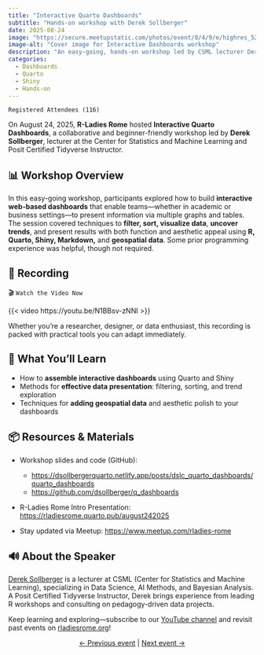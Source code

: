 ```yaml
---
title: "Interactive Quarto Dashboards"
subtitle: "Hands-on workshop with Derek Sollberger"
date: 2025-08-24
image: "https://secure.meetupstatic.com/photos/event/8/4/9/e/highres_529533950.webp?w=750"
image-alt: "Cover image for Interactive Dashboards workshop"
description: "An easy-going, hands-on workshop led by CSML lecturer Derek Sollberger, where participants learned to build interactive Quarto dashboards with Shiny, markdown, and geospatial visualizations."
categories:
  - Dashboards
  - Quarto
  - Shiny
  - Hands-on
---
```


`Registered Attendees (116)`

On August 24, 2025, **R-Ladies Rome** hosted **Interactive Quarto Dashboards**, a collaborative and beginner-friendly workshop led by **Derek Sollberger**, lecturer at the Center for Statistics and Machine Learning and Posit Certified Tidyverse Instructor.

##  📊 Workshop Overview

In this easy-going workshop, participants explored how to build **interactive web-based dashboards** that enable teams—whether in academic or business settings—to present information via multiple graphs and tables. The session covered techniques to **filter, sort, visualize data**, **uncover trends**, and present results with both function and aesthetic appeal using **R, Quarto, Shiny, Markdown,** and **geospatial data**. Some prior programming experience was helpful, though not required.

## 🎥 Recording

🎬 `Watch the Video Now`

{{< video https://youtu.be/N1BBsv-zNNI >}}

Whether you're a researcher, designer, or data enthusiast, this recording is packed with practical tools you can adapt immediately.

## 🧠 What You’ll Learn

- How to **assemble interactive dashboards** using Quarto and Shiny  
- Methods for **effective data presentation**: filtering, sorting, and trend exploration  
- Techniques for **adding geospatial data** and aesthetic polish to your dashboards  

## 📦 Resources & Materials

- Workshop slides and code (GitHub):

  - <https://dsollbergerquarto.netlify.app/posts/dslc_quarto_dashboards/quarto_dashboards>
  - <https://github.com/dsollberger/q_dashboards>

- R-Ladies Rome Intro Presentation: <https://rladiesrome.quarto.pub/august242025>  

- Stay updated via Meetup: <https://www.meetup.com/rladies-rome>

## 🔊 About the Speaker

[Derek Sollberger](https://www.linkedin.com/in/derek-sollberger/) is a lecturer at CSML (Center for Statistics and Machine Learning), specializing in Data Science, AI Methods, and Bayesian Analysis. A Posit Certified Tidyverse Instructor, Derek brings experience from leading R workshops and consulting on pedagogy-driven data projects.


Keep learning and exploring—subscribe to our [YouTube channel](https://www.youtube.com/@rladiesrome) and revisit past events on [rladiesrome.org](https://rladiesrome.org)!

<center>[← Previous event](/talks/2025/meetup/07222025_RitaGiordano.qmd) | [Next event →](/talks/2025/meetup/09292025_ChuckHuber.qmd) </center>